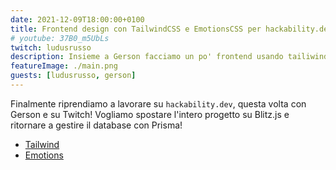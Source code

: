 ```yaml
---
date: 2021-12-09T18:00:00+0100
title: Frontend design con TailwindCSS e EmotionsCSS per hackability.dev
# youtube: 37B0_m5UbLs
twitch: ludusrusso
description: Insieme a Gerson facciamo un po' frontend usando tailiwind e emotions
featureImage: ./main.png
guests: [ludusrusso, gerson]
---
```


Finalmente riprendiamo a lavorare su `hackability.dev`, questa volta con Gerson e su Twitch!
Vogliamo spostare l'intero progetto su Blitz.js e ritornare a gestire il database con Prisma!

- [Tailwind](https://tailwindui.com/)
- [Emotions](https://emotion.sh/)
